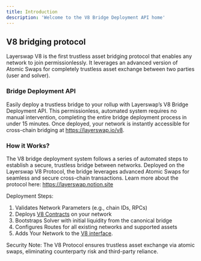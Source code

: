 ```yaml
---
title: Introduction
description: 'Welcome to the V8 Bridge Deployment API home'
---
```



## V8 bridging protocol
Layerswap V8 is the first trustless asset bridging protocol that enables any network to join permissionlessly. It leverages an advanced version of Atomic Swaps for completely trustless asset exchange between two parties (user and solver).

### Bridge Deployment API
Easily deploy a trustless bridge to your rollup with Layerswap’s V8 Bridge Deployment API. This permissionless, automated system requires no manual intervention, completing the entire bridge deployment process in under 15 minutes. Once deployed, your network is instantly accessible for cross-chain bridging at https://layerswap.io/v8.

### How it Works?
The V8 bridge deployment system follows a series of automated steps to establish a secure, trustless bridge between networks. Deployed on the Layerswap V8 Protocol, the bridge leverages advanced Atomic Swaps for seamless and secure cross-chain transactions. Learn more about the protocol here: https://layerswap.notion.site

Deployment Steps:

1) Validates Network Parameters (e.g., chain IDs, RPCs)
2) Deploys [V8 Contracts](https://github.com/layerswap/layerswap-atomic-bridge/tree/main/chains/evm) on your network
3) Bootstraps Solver with initial liquidity from the canonical bridge
4) Configures Routes for all existing networks and supported assets
5) Adds Your Network to the [V8 interface](https://layerswap.io/v8).

<Note>
  Security Note: The V8 Protocol ensures trustless asset exchange via atomic swaps, eliminating counterparty risk and third-party reliance.
</Note>